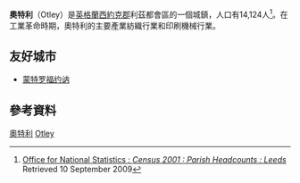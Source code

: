 {{Infobox UK place
|country = 英格蘭
|official_name = Otley
|population = 13,668
|population_ref = ''(2011)''<ref>{{cite web|url=http://www.neighbourhood.statistics.gov.uk/dissemination/LeadKeyFigures.do?a=7&b=11127305&c=LS21+2DL&d=16&e=62&g=6373902&i=1001x1003x1032x1004&m=0&r=0&s=1438882872904&enc=1|title=Town population 2011|accessdate=6 August 2015|archive-url=https://web.archive.org/web/20160305013710/http://www.neighbourhood.statistics.gov.uk/dissemination/LeadKeyFigures.do?a=7&b=11127305&c=LS21+2DL&d=16&e=62&g=6373902&i=1001x1003x1032x1004&m=0&r=0&s=1438882872904&enc=1|archive-date=2016-03-05|dead-url=yes}}</ref>
|civil_parish = Otley
|metropolitan_county = [[西約克郡|西約克郡]]
|region = Yorkshire and the Humber
|post_town = OTLEY
|postcode_district = LS21
|postcode_area = LS
|dial_code  = 01943
|os_grid_reference = SE205455
|latitude = 53.905
|longitude = -1.687
|static_image = [[Image:Otley_Wharfemeadows_2009.jpg|240px]]
|static_image_caption = 
|london_distance = 193 英里
}}
'''奧特利'''（Otley）是[[英格蘭|英格蘭]][[西約克郡|西約克郡]]利茲都會區的一個城鎮，人口有14,124人<ref>[http://www.neighbourhood.statistics.gov.uk/dissemination/viewFullDataset.do?instanceSelection=03070&productId=779&$ph=60_61&datasetInstanceId=3070&startColumn=1&numberOfColumns=8&containerAreaId=790272 Office for National Statistics : ''Census 2001 : Parish Headcounts : Leeds''] {{Wayback|url=http://www.neighbourhood.statistics.gov.uk/dissemination/viewFullDataset.do?instanceSelection=03070&productId=779&$ph=60_61&datasetInstanceId=3070&startColumn=1&numberOfColumns=8&containerAreaId=790272 |date=20150319120527 }} Retrieved 10 September 2009</ref>。在工業革命時期，奧特利的主要產業紡織行業和印刷機械行業。

==友好城市==
* {{FRA}} [[蒙特罗福约讷|蒙特罗福约讷]]

== 參考資料 ==
{{reflist}}

[[Category:奧特利|]]
[[Category:西約克郡城鎮|Otley]]